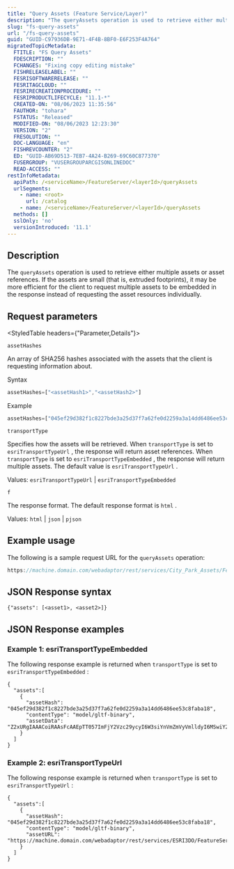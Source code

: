 ```yaml
---
title: "Query Assets (Feature Service/Layer)"
description: "The queryAssets operation is used to retrieve either multiple assets or asset references."
slug: "fs-query-assets"
url: "/fs-query-assets"
guid: "GUID-C97936DB-9E71-4F4B-8BF0-E6F253F4A764"
migratedTopicMetadata:
  FTITLE: "FS Query Assets"
  FDESCRIPTION: ""
  FCHANGES: "Fixing copy editing mistake"
  FISHRELEASELABEL: ""
  FESRISOFTWARERELEASE: ""
  FESRITAGCLOUD: ""
  FESRIRECREATIONPROCEDURE: ""
  FESRIPRODUCTLIFECYCLE: "11.1-*"
  CREATED-ON: "08/06/2023 11:35:56"
  FAUTHOR: "tohara"
  FSTATUS: "Released"
  MODIFIED-ON: "08/06/2023 12:23:30"
  VERSION: "2"
  FRESOLUTION: ""
  DOC-LANGUAGE: "en"
  FISHREVCOUNTER: "2"
  ED: "GUID-AB69D513-7EB7-4A24-B269-69C60C877370"
  FUSERGROUP: "VUSERGROUPARCGISONLINEDOC"
  READ-ACCESS: ""
restInfoMetadata:
  apiPath: /<serviceName>/FeatureServer/<layerId>/queryAssets
  urlSegments:
    - name: <root>
      url: /catalog
    - name: /<serviceName>/FeatureServer/<layerId>/queryAssets
  methods: []
  sslOnly: 'no'
  versionIntroduced: '11.1'
---
```


## Description

The `queryAssets`  operation is used to retrieve either multiple assets or asset references. If the assets are small (that is, extruded footprints), it may be more efficient for the client to request multiple assets to be embedded in the response instead of requesting the asset resources individually.

##  Request parameters

<StyledTable headers={"Parameter,Details"}>

<StyledTableRow>

<StyledTableCell cellStyle="markdown">

`assetHashes` 

</StyledTableCell>

<StyledTableCell cellStyle="markdown">

An array of SHA256 hashes associated with the assets that the client is requesting information about.

Syntax

```javascript
assetHashes=["<assetHash1>","<assetHash2>"]
```

 

Example

```javascript
assetHashes=["045ef29d382f1c8227bde3a25d37f7a62fe0d2259a3a14dd6486ee53c8faba18"]
```

 

</StyledTableCell>

</StyledTableRow>

<StyledTableRow>

<StyledTableCell cellStyle="markdown">

`transportType` 

</StyledTableCell>

<StyledTableCell cellStyle="markdown">

Specifies how the assets will be retrieved. When `transportType`  is set to `esriTransportTypeUrl` , the response will return asset references. When `transportType`  is set to `esriTransportTypeEmbedded` , the response will return multiple assets. The default value is `esriTransportTypeUrl` .

Values: `esriTransportTypeUrl`  \| `esriTransportTypeEmbedded` 

</StyledTableCell>

</StyledTableRow>

<StyledTableRow>

<StyledTableCell cellStyle="markdown">

`f` 

</StyledTableCell>

<StyledTableCell cellStyle="markdown">

The response format. The default response format is `html` .

Values: `html`  \| `json`  \| `pjson` 

</StyledTableCell>

</StyledTableRow>

</StyledTable>

## Example usage

The following is a sample request URL for the `queryAssets`  operation:

```javascript
https://machine.domain.com/webadaptor/rest/services/City_Park_Assets/FeatureServer/0/queryAssets?assetHashes=["045ef29d382f1c8227bde3a25d37f7a62fe0d2259a3a14dd6486ee53c8faba18"]&transportType=esriTransportTypeUrl&f=pjson
```

 

## JSON Response syntax

```other
{"assets": [<asset1>, <asset2>]}
```

 

## JSON Response examples

### Example 1: esriTransportTypeEmbedded

The following response example is returned when `transportType`  is set to `esriTransportTypeEmbedded` :

```other
{
  "assets":[
    {
      "assetHash": "045ef29d382f1c8227bde3a25d37f7a62fe0d2259a3a14dd6486ee53c8faba18",
      "contentType": "model/gltf-binary",
      "assetData": "Z2xURgIAAACoiRAAsFcAAEpTT057ImFjY2Vzc29ycyI6W3siYnVmZmVyVmlldyI6MSwiY29tcG9uZ..."
    }
  ]
}
```

 

### Example 2: esriTransportTypeUrl

The following response example is returned when `transportType`  is set to `esriTransportTypeUrl` :

```other
{
  "assets":[
    {
      "assetHash": "045ef29d382f1c8227bde3a25d37f7a62fe0d2259a3a14dd6486ee53c8faba18",
      "contentType": "model/gltf-binary",
      "assetURL": "https://machine.domain.com/webadaptor/rest/services/ESRI3DO/FeatureServer/0/assets/045ef29d382f1c8227bde3a25d37f7a62fe0d2259a3a14dd6486ee53c8faba18.glb" 
    }
  ]
}
```

 
